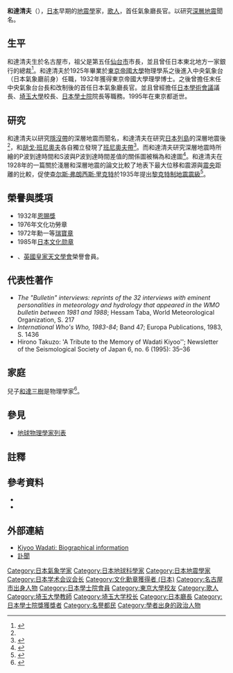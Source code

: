 {{noteTA
|G1=Earthquake
|1=zh-cn:贝尼奥夫; zh-tw:班尼奧夫; zh-hk:貝尼奧夫;
|2=zh-cn:查尔斯·弗朗西斯·里克特; zh-tw:查爾斯·法蘭西斯·芮克特; zh-hk:查理斯·法蘭西斯·黎克特;
|3=zh-cn:里氏; zh-tw:芮氏; zh-hk:黎克特制;
}}
{{Infobox officeholder
|name              = 和達 清夫<br>わだち きよお<br>Wadati Kiyoo
|image             = Kiyoo Wadachi 01.jpg
|office       = {{JPN}}第17任[[日本学士院|日本学士院]]院長
|term_start  = 1974年10月
|term_end     = 1980年10月
|1blankname    = {{nowrap|[[文部大臣_(日本)|文部大臣]]}}
|1namedata     = {{collapsible list |title=列表
|[[奥野誠亮|奥野誠亮]]
|{{link-ja|三原朝雄|三原朝雄}}
|{{link-ja|永井道雄|永井道雄}}
|[[海部俊樹|海部俊樹]]
|{{link-ja|砂田重民|砂田重民}}
|{{link-ja|内藤誉三郎|内藤誉三郎}}
|[[大平正芳|大平正芳]]（代）
|[[谷垣專一|谷垣專一]]
|{{link-ja|田中龍夫|田中龍夫}}
}}
|predecessor  = [[南原繁|南原繁]]
|successor    = {{link-ja|有澤廣巳|有沢広巳}}
|office2       = {{JPN}}第6任[[日本学術会議|日本学術会議]]会長
|term_start2  = 1960年1月
|term_end2     = 1963年1月
|1blankname2    = {{nowrap|{{link-ja|總理府總務長官|総理府|總理府<br>總務長官}}}}
|1namedata2     = {{link-ja|福田篤泰|福田篤泰}}<br>{{link-ja|藤枝泉介|藤枝泉介}}<br>{{link-ja|小平久雄|小平久雄}}<br>{{link-ja|德安實藏|徳安実蔵}}
|predecessor2  = {{link-ja|兼重寬九郎|兼重寛九郎}}
|successor2    = [[朝永振一郎|朝永振一郎]]
|office3       = {{JPN}}第1任[[氣象廳_(日本)|氣象廳]]長官
|term_start3  = 1956年7月1日
|term_end3     =1963年3月26日
|1blankname3    = {{nowrap|[[運輸大臣|運輸大臣]]}}
|1namedata3     = {{collapsible list |title=列表
|{{link-ja|吉野信次|吉野信次}}
|[[石橋湛山|石橋湛山]]
|{{link-ja|宮澤胤勇|宮沢胤勇}}
|{{link-ja|中村三之丞|中村三之丞}}
|{{link-ja|永野讓|永野譲}}
|[[重宗雄三|重宗雄三]]
|{{link-ja|楢橋渡|楢橋渡}}
|{{link-ja|南好雄|南好雄}}
|{{link-ja|木暮武太夫|木暮武太夫}}
|{{link-ja|齋藤昇|斎藤昇}}
|{{link-ja|綾部健太郎|綾部健太郎}}
}}
|predecessor3  = 新創職位（由中央氣象台台長改設）
|successor3    = {{link-ja|畠山久尚|畠山久尚}}
|office4       = {{JPN}}第6任[[氣象廳_(日本)|中央氣象台]]台長
|term_start4  = 1947年3月31日
|term_end4     =1956年7月1日
|1blankname4    = {{nowrap|[[運輸大臣|運輸大臣]]}}
|1namedata4     = {{collapsible list |title=列表
|[[增田甲子七|增田甲子七]]
|[[片山哲|片山哲]]
|[[苫米地義三|苫米地義三]]
|{{link-ja|北村德太郎|北村徳太郎}}
|{{link-ja|岡田勢一|岡田勢一}}
|[[吉田茂|吉田茂]]
|[[小澤佐重喜|小澤佐重喜]]
|{{link-ja|大屋晋三|大屋晋三}}
|[[山崎猛_(政治人物)|山崎猛]]
|{{link-ja|村上義一|村上義一}}
|[[石井光次郎|石井光次郎]]
|[[三木武夫|三木武夫]]
|{{link-ja|吉野信次|吉野信次}}
}}
|predecessor4  = [[藤原咲平|藤原咲平]]
|successor4    = 職位廢除（改為氣象廳長官）
|birth_date        = {{Birth date|1902|9|8|df=y}}
|birth_place       = {{JPN}}[[愛知縣|愛知縣]][[名古屋市|名古屋市]]
|death_date        = {{Death date and age|1995|1|5|1902|9|8|df=y}}
|death_place       = {{JPN}}[[東京都|東京都]]
|residence         =
|nationality       = {{JPN}}
|ethnicity         =
|children={{link-ja|和達三樹|和達三樹}}（子）
|occupation             = [[地震學|地震學家]]、[[氣象學家|氣象學家]]
|alma_mater        = [[東京帝國大學|東京帝國大學]]理学部物理学科
|doctoral_advisor  = 
|doctoral_students =
|religion          =
|footnotes         =
|module={{Infobox scientist
|embed=yes
|field             = [[地震學|地震學]]
|work_institutions = [[日本氣象廳|日本氣象廳]]
|doctoral_advisor  = 
|doctoral_students =
|known_for         = 發現[[班尼奧夫帶|班尼奧夫帶]]
|influences        = 
|influenced        = [[查尔斯·弗朗西斯·里克特|查尔斯·弗朗西斯·里克特]]
|prizes            =[[文化勋章_(日本)|文化勳章]]（1985年）
|footnotes         =
}}
}}
{{japanese|japanese=和達 清夫|kana=わだち きよお|romaji=Wadachi Kiyoo}}

'''和達清夫'''（{{bd|1902年|9月8日|1995年|1月5日}}），[[日本|日本]]早期的[[地震學|地震學]]家，[[歌人|歌人]]，首任氣象廳長官。以研究[[震源深度|深層地震]]聞名。

==生平==
和達清夫生於名古屋市，祖父是第五任[[仙台市|仙台市]]市長，並且曾任日本東北地方一家銀行的總裁<ref name=SciBio>{{Cite web |url=http://www.encyclopedia.com/doc/1G2-2830906185.html |title=Wadati, Kiyoo. Dictionary of Scientific Biography |accessdate=2013-07-04 |archive-date=2016-03-07 |archive-url=https://web.archive.org/web/20160307091110/http://www.encyclopedia.com/doc/1G2-2830906185.html |dead-url=no }}</ref>。和達清夫於1925年畢業於[[東京帝國大學|東京帝國大學]]物理學系之後進入中央氣象台（日本氣象廳前身）任職，1932年獲得東京帝國大學理學博士。之後曾擔任末任中央氣象台台長和改制後的首任日本氣象廳長官。並且曾經擔任[[日本學術會議|日本學術會議]]議長、[[埼玉大學|埼玉大學]]校長、[[日本學士院|日本學士院]]院長等職務。1995年在東京都逝世。

==研究==
和達清夫以研究[[隱沒帶|隱沒帶]]的深層地震而聞名，和達清夫在研究[[日本列島|日本列島]]的深層地震後<ref name=SciBio />，和[[胡戈·班尼奧夫|胡戈·班尼奧夫]]各自獨立發現了[[班尼奧夫帶|班尼奧夫帶]]<ref>{{cite web |url=http://pubs.usgs.gov/gip/dynamic/developing.html |title=Developing the theory [This Dynamic Earth, USGS] |publisher=Pubs.usgs.gov |date= |accessdate=2010-03-02 |archive-date=2012-09-04 |archive-url=https://www.webcitation.org/6AQcsAppj?url=http://pubs.usgs.gov/gip/dynamic/developing.html |dead-url=no }}</ref>。而和達清夫研究深層地震時所繪的P波到達時間和S波與P波到達時間差值的關係圖被稱為和達圖<ref>{{Cite web |url=http://www.geodz.com/deu/d/Wadati-Diagramm |title=Wadati-Diagramm. GeoDZ.com |accessdate=2013-07-04 |archive-date=2020-01-15 |archive-url=https://web.archive.org/web/20200115120846/http://www.geodz.com/deu/d/Wadati-Diagramm |dead-url=no }}</ref>。和達清夫在1928年的一篇關於淺層和深層地震的論文比較了地表下最大位移和震源與[[震央|震央]]距離的比較，促使[[查尔斯·弗朗西斯·里克特|查尔斯·弗朗西斯·里克特]]於1935年提出[[黎克特制地震震級|黎克特制地震震級]]<ref>{{cite encyclopedia |title=Wadati, Kiyoo |first=Yasumoto |last=Suzuki |encyclopedia=Complete Dictionary of Scientific Biography |volume=25 |publisher=Charles Scribner's Sons |location=Detroit |year=2008 |pages=199–201 |url=http://go.galegroup.com.prox.lib.ncsu.edu/ps/i.do?id=GALE%7CCX2830906185&v=2.1&u=nclivensu&it=r&p=GVRL&sw=w |accessdate=7 September 2012 |archive-date=2020-05-13 |archive-url=https://web.archive.org/web/20200513101717/http://go.galegroup.com.prox.lib.ncsu.edu/ps/i.do?id=GALE%7CCX2830906185&v=2.1&u=nclivensu&it=r&p=GVRL&sw=w |dead-url=no }}</ref>。

==榮譽與獎項==
*1932年[[恩赐奖_(日本学士院)|恩賜獎]]
*1976年文化功勞章
*1972年勳一等[[瑞寶章|瑞寶章]]
*1985年[[日本文化勋章|日本文化勋章]]
*{{link-en|美國地震學會|Seismological Society of America}}、[[英國皇家天文學會|英國皇家天文學會]]榮譽會員。

==代表性著作==
*''The "Bulletin" interviews: reprints of the 32 interviews with eminent personalities in meteorology and hydrology that appeared in the WMO bulletin between 1981 and 1988''; Hessam Taba, World Meteorological Organization, S. 217
*''International Who's Who, 1983-84''; Band 47; Europa Publications, 1983, S. 1436
*Hirono Takuzo: 'A Tribute to the Memory of Wadati Kiyoo''; Newsletter of the Seismological Society of Japan 6, no. 6 (1995): 35–36

==家庭==
兒子[[和達三樹|和達三樹]]是物理學家<ref>{{Cite web |url=http://quasimoto.exblog.jp/15490593/ |title=非線形波動の和達三樹博士ご逝去：「独創的な生活と平凡な研究よりは独創的な研究と平凡な生活を」 |accessdate=2013-07-04 |archive-date=2020-11-24 |archive-url=https://web.archive.org/web/20201124213850/https://quasimoto.exblog.jp/15490593/ |dead-url=no }}</ref>。

==參見==
*[[地球物理學家列表|地球物理學家列表]]

==註釋==
{{reflist}}

==參考資料==
{{Refbegin}}
*{{cite journal|last=Frohlich|first=Cliff|title=Kiyoo Wadati and Early Research on Deep Focus Earthquakes: Introduction to Special Section on Deep and Intermediate Focus Earthquakes|journal=Journal of Geophysical Research|year=1987|volume=92|issue=B13|pages=13777–13788|doi=10.1029/JB092iB13p13777}}
*{{cite journal|last=Honda |first=Hirochiki |title=Kiyoo Wadati and the path to the discovery of the intermediate-deep earthquake zone |journal=Episodes |volume=24 |number=2 |pages=118–123 |year=1998 |url=http://eurekamag.com/research/019/271/kiyoo-wadati-path-discovery-intermediate-deep-earthquake-zone.php  |accessdate=7 September 2012}}
{{Refend}}

==外部連結==
*[https://www.e-education.psu.edu/earth520/node/1774 Kiyoo Wadati: Biographical information]{{Wayback|url=https://www.e-education.psu.edu/earth520/node/1774 |date=20201021215416 }}
*[http://www.metsoc.jp/tenki/pdf/1995/1995_02_0113.pdf 訃聞] {{Wayback|url=http://www.metsoc.jp/tenki/pdf/1995/1995_02_0113.pdf |date=20210114170348 }}

{{日本学士院院长}}
{{Authority control}}
{{DEFAULTSORT:Wadati, Kiyoo}}
[[Category:日本氣象学家|Category:日本氣象学家]]
[[Category:日本地球科學家|Category:日本地球科學家]]
[[Category:日本地震學家|Category:日本地震學家]]
[[Category:日本学术会议会长|Category:日本学术会议会长]]
[[Category:文化勳章獲得者_(日本)|Category:文化勳章獲得者 (日本)]]
[[Category:名古屋市出身人物|Category:名古屋市出身人物]]
[[Category:日本學士院會員|Category:日本學士院會員]]
[[Category:東京大學校友|Category:東京大學校友]]
[[Category:歌人|Category:歌人]]
[[Category:埼玉大學教師|Category:埼玉大學教師]]
[[Category:埼玉大学校长|Category:埼玉大学校长]]
[[Category:日本廳長|Category:日本廳長]]
[[Category:日本學士院獎獲獎者|Category:日本學士院獎獲獎者]]
[[Category:名譽都民|Category:名譽都民]]
[[Category:學者出身的政治人物|Category:學者出身的政治人物]]